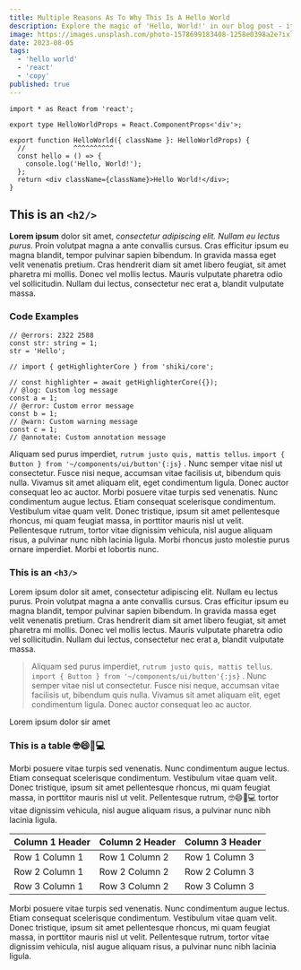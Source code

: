 ```yaml
---
title: Multiple Reasons As To Why This Is A Hello World
description: Explore the magic of 'Hello, World!' in our blog post - its origins, symbolism, and enduring relevance in programming.
image: https://images.unsplash.com/photo-1578699183408-1258e0398a2e?ixlib=rb-4.0.3&ixid=M3wxMjA3fDB8MHxwaG90by1wYWdlfHx8fGVufDB8fHx8fA%3D%3D&auto=format&fit=crop&w=1471&q=80
date: 2023-08-05
tags:
  - 'hello world'
  - 'react'
  - 'copy'
published: true
---
```


```tsx twoslash
import * as React from 'react';

export type HelloWorldProps = React.ComponentProps<'div'>;

export function HelloWorld({ className }: HelloWorldProps) {
  //            ^^^^^^^^^^
  const hello = () => {
    console.log('Hello, World!');
  };
  return <div className={className}>Hello World!</div>;
}
```

## This is an `<h2/>`

**Lorem ipsum** dolor sit amet, _consectetur adipiscing elit. Nullam eu lectus purus_. Proin volutpat magna a ante convallis cursus. Cras efficitur ipsum eu magna blandit, tempor pulvinar sapien bibendum.
In gravida massa eget velit venenatis pretium. Cras hendrerit diam sit amet libero feugiat, sit amet pharetra mi mollis.
Donec vel mollis lectus. Mauris vulputate pharetra odio vel sollicitudin. Nullam dui lectus, consectetur nec erat a, blandit vulputate massa.

### Code Examples

```tsx twoslash
// @errors: 2322 2588
const str: string = 1;
str = 'Hello';
```

```tsx twoslash
// import { getHighlighterCore } from 'shiki/core';

// const highlighter = await getHighlighterCore({});
// @log: Custom log message
const a = 1;
// @error: Custom error message
const b = 1;
// @warn: Custom warning message
const c = 1;
// @annotate: Custom annotation message
```

Aliquam sed purus imperdiet, `rutrum justo quis, mattis tellus`. `import { Button } from '~/components/ui/button'{:js}` . Nunc semper vitae nisl ut consectetur. Fusce nisi neque, accumsan vitae facilisis ut, bibendum quis nulla.
Vivamus sit amet aliquam elit, eget condimentum ligula. Donec auctor consequat leo ac auctor.
Morbi posuere vitae turpis sed venenatis. Nunc condimentum augue lectus. Etiam consequat scelerisque condimentum.
Vestibulum vitae quam velit. Donec tristique, ipsum sit amet pellentesque rhoncus, mi quam feugiat massa, in porttitor mauris nisl ut velit.
Pellentesque rutrum, tortor vitae dignissim vehicula, nisl augue aliquam risus, a pulvinar nunc nibh lacinia ligula. Morbi rhoncus justo molestie purus ornare imperdiet. Morbi et lobortis nunc.

### This is an `<h3/>`

Lorem ipsum dolor sit amet, consectetur adipiscing elit. Nullam eu lectus purus. Proin volutpat magna a ante convallis cursus. Cras efficitur ipsum eu magna blandit, tempor pulvinar sapien bibendum. In gravida massa eget velit venenatis pretium. Cras hendrerit diam sit amet libero feugiat, sit amet pharetra mi mollis. Donec vel mollis lectus. Mauris vulputate pharetra odio vel sollicitudin. Nullam dui lectus, consectetur nec erat a, blandit vulputate massa.

> Aliquam sed purus imperdiet, `rutrum justo quis, mattis tellus`. `import { Button } from '~/components/ui/button'{:js}` . Nunc semper vitae nisl ut consectetur. Fusce nisi neque, accumsan vitae facilisis ut, bibendum quis nulla.
> Vivamus sit amet aliquam elit, eget condimentum ligula. Donec auctor consequat leo ac auctor.

Lorem ipsum dolor sir amet

### This is a table :nerd_face::smile::cake::computer:

Morbi posuere vitae turpis sed venenatis. Nunc condimentum augue lectus. Etiam consequat scelerisque condimentum.
Vestibulum vitae quam velit. Donec tristique, ipsum sit amet pellentesque rhoncus, mi quam feugiat massa, in porttitor mauris nisl ut velit.
Pellentesque rutrum, :nerd_face::smile::cake::computer: tortor vitae dignissim vehicula, nisl augue aliquam risus, a pulvinar nunc nibh lacinia ligula.

| Column 1 Header | Column 2 Header | Column 3 Header |
| --------------- | --------------- | --------------- |
| Row 1 Column 1  | Row 1 Column 2  | Row 1 Column 3  |
| Row 2 Column 1  | Row 2 Column 2  | Row 2 Column 3  |
| Row 3 Column 1  | Row 3 Column 2  | Row 3 Column 3  |

Morbi posuere vitae turpis sed venenatis. Nunc condimentum augue lectus. Etiam consequat scelerisque condimentum.
Vestibulum vitae quam velit. Donec tristique, ipsum sit amet pellentesque rhoncus, mi quam feugiat massa, in porttitor mauris nisl ut velit.
Pellentesque rutrum, tortor vitae dignissim vehicula, nisl augue aliquam risus, a pulvinar nunc nibh lacinia ligula.
